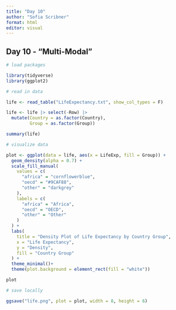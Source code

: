 ```yaml
---
title: "Day 10"
author: "Sofia Scribner"
format: html
editor: visual
---
```


## Day 10 - "Multi-Modal"

```r

# load packages

library(tidyverse)
library(ggplot2)
```

```r

# read in data

life <- read_table("LifeExpectancy.txt", show_col_types = F)

life <- life |> select(-Row) |>
  mutate(Country = as.factor(Country), 
         Group = as.factor(Group))

summary(life)
```

```r

# visualize data

plot <- ggplot(data = life, aes(x = LifeExp, fill = Group)) +
  geom_density(alpha = 0.7) +
  scale_fill_manual(
    values = c(
      "africa" = "cornflowerblue",
      "oecd" = "#9CAF88",
      "other" = "darkgrey"
    ),
    labels = c(
      "africa" = "Africa",
      "oecd" = "OECD",
      "other" = "Other"
    )
  ) +
  labs(
    title = "Density Plot of Life Expectancy by Country Group",
    x = "Life Expectancy",
    y = "Density",
    fill = "Country Group"
  ) +
  theme_minimal()+
  theme(plot.background = element_rect(fill = "white"))

plot

```

```r

# save locally

ggsave("life.png", plot = plot, width = 8, height = 6)
```
